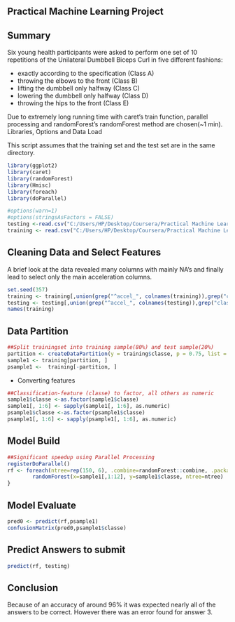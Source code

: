 Practical Machine Learning Project
--------------------------------------------------------



Summary
--------------------------------------------------------
Six young health participants were asked to perform one set of 10 repetitions of the Unilateral Dumbbell Biceps Curl in five different fashions: 

* exactly according to the specification (Class A)
* throwing the elbows to the front (Class B)
* lifting the dumbbell only halfway (Class C)
* lowering the dumbbell only halfway (Class D)
* throwing the hips to the front (Class E)

Due to extremely long running time with caret's train function, parallel processing and randomForest's randomForest method are chosen(~1 min).
Libraries, Options and Data Load

This script assumes that the training set and the test set are in the same directory. 

```r
library(ggplot2)
library(caret)
library(randomForest)
library(Hmisc)
library(foreach)
library(doParallel)
```

```r
#options(warn=1)
#options(stringsAsFactors = FALSE)
testing <-read.csv("C:/Users/HP/Desktop/Coursera/Practical Machine Learning/pml-testing.csv")
training <- read.csv("C:/Users/HP/Desktop/Coursera/Practical Machine Learning/pml-training.csv")
```



Cleaning Data and Select Features
--------------------------------------------------------
A brief look at the data revealed many columns with mainly NA's and finally lead to select only the main acceleration columns.

```r
set.seed(357)
training <- training[,union(grep("^accel_", colnames(training)),grep("classe",colnames(training)) )] 
testing <- testing[,union(grep("^accel_", colnames(testing)),grep("classe",colnames(testing)) )] 
names(training)
```


Data Partition
--------------------------------------------------------
```r
##Split trainingset into training sample(80%) and test sample(20%)
partition <- createDataPartition(y = training$classe, p = 0.75, list = FALSE)
sample1 <- training[partition, ]
psample1 <-  training[-partition, ]
```

* Converting features
```r
##Classification-feature (classe) to factor, all others as numeric
sample1$classe <-as.factor(sample1$classe)
sample1[, 1:6] <- sapply(sample1[, 1:6], as.numeric)
psample1$classe <-as.factor(psample1$classe)
psample1[, 1:6] <- sapply(psample1[, 1:6], as.numeric)
```


Model Build
--------------------------------------------------------



```r
##Significant speedup using Parallel Processing
registerDoParallel()
rf <- foreach(ntree=rep(150, 6), .combine=randomForest::combine, .packages='randomForest') %dopar% {
        randomForest(x=sample1[,1:12], y=sample1$classe, ntree=ntree)
}
```



Model Evaluate
--------------------------------------------------------
```r
pred0 <- predict(rf,psample1)
confusionMatrix(pred0,psample1$classe)
```



Predict Answers to submit
--------------------------------------------------------
```r
predict(rf, testing)
```





Conclusion
--------------------------------------------------------
Because of an accuracy of around 96% it was expected nearly all of the answers to be correct. However there was an error found for answer 3.